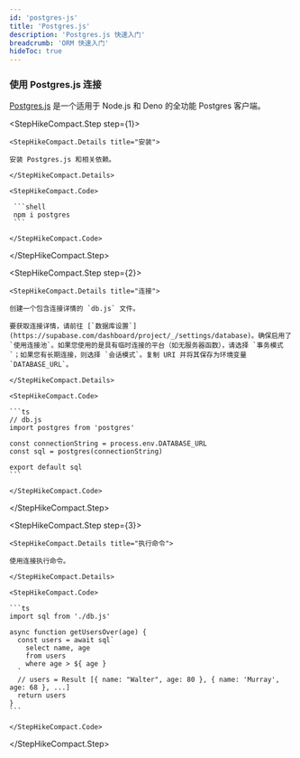 ```yaml
---
id: 'postgres-js'
title: 'Postgres.js'
description: 'Postgres.js 快速入门'
breadcrumb: 'ORM 快速入门'
hideToc: true
---
```


### 使用 Postgres.js 连接

[Postgres.js](https://github.com/porsager/postgres) 是一个适用于 Node.js 和 Deno 的全功能 Postgres 客户端。

<StepHikeCompact>

  <StepHikeCompact.Step step={1}>

    <StepHikeCompact.Details title="安装">

    安装 Postgres.js 和相关依赖。

    </StepHikeCompact.Details>

    <StepHikeCompact.Code>

     ```shell
     npm i postgres
     ```

    </StepHikeCompact.Code>

  </StepHikeCompact.Step>

  <StepHikeCompact.Step step={2}>

    <StepHikeCompact.Details title="连接">

    创建一个包含连接详情的 `db.js` 文件。

    要获取连接详情，请前往 [`数据库设置`](https://supabase.com/dashboard/project/_/settings/database)。确保启用了 `使用连接池`。如果您使用的是具有临时连接的平台（如无服务器函数），请选择 `事务模式`；如果您有长期连接，则选择 `会话模式`。复制 URI 并将其保存为环境变量 `DATABASE_URL`。

    </StepHikeCompact.Details>

    <StepHikeCompact.Code>

    ```ts
    // db.js
    import postgres from 'postgres'

    const connectionString = process.env.DATABASE_URL
    const sql = postgres(connectionString)

    export default sql
    ```

    </StepHikeCompact.Code>

  </StepHikeCompact.Step>

  <StepHikeCompact.Step step={3}>

    <StepHikeCompact.Details title="执行命令">

    使用连接执行命令。

    </StepHikeCompact.Details>

    <StepHikeCompact.Code>

    ```ts
    import sql from './db.js'

    async function getUsersOver(age) {
      const users = await sql`
        select name, age
        from users
        where age > ${ age }
      `
      // users = Result [{ name: "Walter", age: 80 }, { name: 'Murray', age: 68 }, ...]
      return users
    }
    ```

    </StepHikeCompact.Code>

  </StepHikeCompact.Step>

</StepHikeCompact>